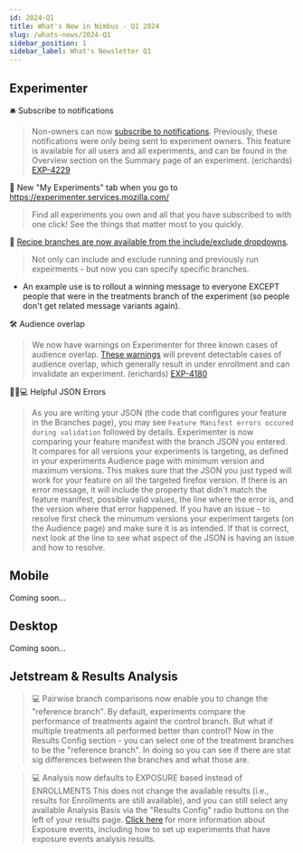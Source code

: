 ```yaml
---
id: 2024-Q1
title: What's New in Nimbus - Q1 2024
slug: /whats-news/2024-Q1
sidebar_position: 1
sidebar_label: What's Newsletter Q1
---
```


## Experimenter

🛎️ Subscribe to notifications

   > Non-owners can now [subscribe to notifications](/notifications). Previously, these notifications were only being sent to experiment owners. This feature is available for all users and all experiments, and can be found in the Overview section on the Summary page of an experiment. (erichards) [EXP-4229](https://mozilla-hub.atlassian.net/browse/EXP-4229)

🙌 New "My Experiments" tab when you go to https://experimenter.services.mozilla.com/

   > Find all experiments you own and all that you have subscribed to with one click! See the things that matter most to you quickly. 


🙌 [Recipe branches are now available from the include/exclude dropdowns](https://mozilla-hub.atlassian.net/browse/EXP-4187).  
   > Not only can include and exclude running and previously run expeirments - but now you can specify specific branches.  
- An example use is to rollout a winning message to everyone EXCEPT people that were in the treatments branch of the experiment (so people don't get related message variants again).

🛠️ Audience overlap

   > We now have warnings on Experimenter for three known cases of audience overlap. [These warnings](/faq/warnings) will prevent detectable cases of audience overlap, which generally result in under enrollment and can invalidate an experiment. (erichards) [EXP-4180](https://mozilla-hub.atlassian.net/browse/EXP-4180)

🤖🍏💻  Helpful JSON Errors

   > As you are writing your JSON (the code that configures your feature in the Branches page), you may see ```Feature Manifest errors occured during validation``` followed by details.   Experimenter is now comparing your feature manifest with the branch JSON you entered.  It compares for all versions your experiments is targeting, as defined in your experiments Audience page with minimum version and maximum versions.  This makes sure that the JSON you just typed will work for your feature on all the targeted firefox version.   If there is an error message, it will include the property that didn't match the feature manifest, possible valid values, the line where the error is, and the version where that error happened.  If you have an issue - to resolve first check the minumum versions your experiment targets (on the Audience page) and make sure it is as intended.  If that is correct, next look at the line to see what aspect of the JSON is having an issue and how to resolve.  

## Mobile 

Coming soon...

## Desktop

Coming soon...

## Jetstream & Results Analysis
   > 💻 Pairwise branch comparisons now enable you to change the "reference branch".  By default, experiments compare the performance of treatments againt the control branch.  But what if multiple treatments all performed better than control?  Now in the Results Config section - you can select one of the treatment branches to be the "reference branch".  In doing so you can see if there are stat sig differences between the branches and what those are.

   > 💻 Analysis now defaults to EXPOSURE based instead of ENROLLMENTS
 This does not change the available results (i.e., results for Enrollments are still available), and you can still select any available Analysis Basis via the "Results Config" radio buttons on the left of your results page.  [Click here](https://experimenter.info/missing-exposure/) for more information about Exposure events, including how to set up experiments that have exposure events analysis results.
